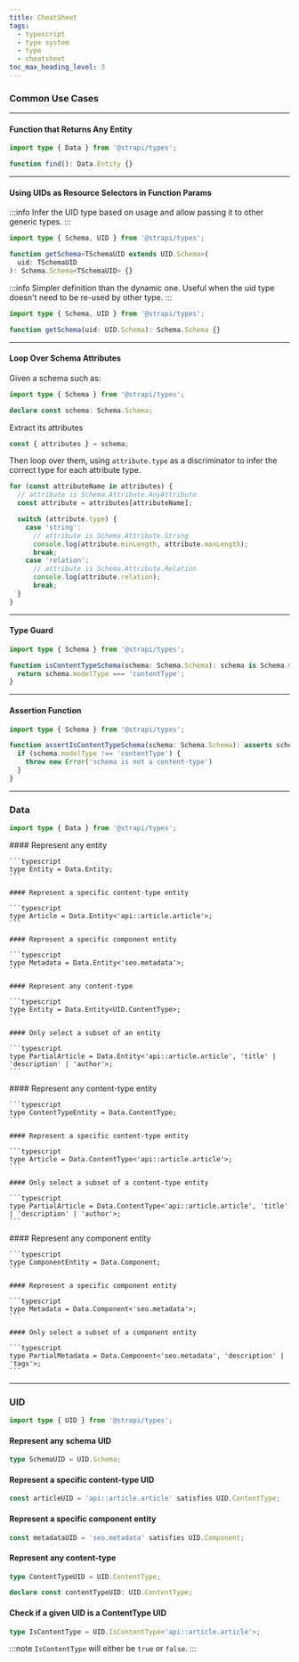 ```yaml
---
title: CheatSheet
tags:
  - typescript
  - type system
  - type
  - cheatsheet
toc_max_heading_level: 3
---
```



### Common Use Cases

---

#### Function that Returns Any Entity

```typescript
import type { Data } from '@strapi/types';

function find(): Data.Entity {}
```

---

#### Using UIDs as Resource Selectors in Function Params

<Tabs>

<TabItem value='dynamic' label='Dynamic'>

:::info
Infer the UID type based on usage and allow passing it to other generic types.
:::

```typescript
import type { Schema, UID } from '@strapi/types';

function getSchema<TSchemaUID extends UID.Schema>(
  uid: TSchemaUID
): Schema.Schema<TSchemaUID> {}
```

</TabItem>

<TabItem value='static' label='Static'>

:::info
Simpler definition than the dynamic one.
Useful when the uid type doesn't need to be re-used by other type.
:::

```typescript
import type { Schema, UID } from '@strapi/types';

function getSchema(uid: UID.Schema): Schema.Schema {}
```

</TabItem>

</Tabs>


---

#### Loop Over Schema Attributes

Given a schema such as:

```typescript
import type { Schema } from '@strapi/types';

declare const schema: Schema.Schema;
```

Extract its attributes

```typescript
const { attributes } = schema;
```

Then loop over them, using `attribute.type` as a discriminator to infer the correct type for each attribute type.

```typescript
for (const attributeName in attributes) {
  // attribute is Schema.Attribute.AnyAttribute
  const attribute = attributes[attributeName];

  switch (attribute.type) {
    case 'string':
      // attribute is Schema.Attribute.String
      console.log(attribute.minLength, attribute.maxLength);
      break;
    case 'relation':
      // attribute is Schema.Attribute.Relation
      console.log(attribute.relation);
      break;
  }
}
```

---

#### Type Guard

```typescript
import type { Schema } from '@strapi/types';

function isContentTypeSchema(schema: Schema.Schema): schema is Schema.ContentType {
  return schema.modelType === 'contentType';
}
```

---

#### Assertion Function

```typescript
import type { Schema } from '@strapi/types';

function assertIsContentTypeSchema(schema: Schema.Schema): asserts schema is Schema.ContentType {
  if (schema.modelType !== 'contentType') {
    throw new Error('schema is not a content-type')
  }
}
```

---

### Data

```typescript
import type { Data } from '@strapi/types';
```

<Tabs>
  <TabItem value="entity" label="Data.Entity">
    #### Represent any entity

    ```typescript
    type Entity = Data.Entity;
    ```

    #### Represent a specific content-type entity

    ```typescript
    type Article = Data.Entity<'api::article.article'>;
    ```

    #### Represent a specific component entity

    ```typescript
    type Metadata = Data.Entity<'seo.metadata'>;
    ```

    #### Represent any content-type

    ```typescript
    type Entity = Data.Entity<UID.ContentType>;
    ```

    #### Only select a subset of an entity

    ```typescript
    type PartialArticle = Data.Entity<'api::article.article', 'title' | 'description' | 'author'>;
    ```
  </TabItem>
  <TabItem value="contenttype" label="Data.ContentType">
    #### Represent any content-type entity

    ```typescript
    type ContentTypeEntity = Data.ContentType;
    ```

    #### Represent a specific content-type entity

    ```typescript
    type Article = Data.ContentType<'api::article.article'>;
    ```

    #### Only select a subset of a content-type entity

    ```typescript
    type PartialArticle = Data.ContentType<'api::article.article', 'title' | 'description' | 'author'>;
    ```

  </TabItem>
  <TabItem value="component" label="Data.Component">
    #### Represent any component entity

    ```typescript
    type ComponentEntity = Data.Component;
    ```

    #### Represent a specific component entity

    ```typescript
    type Metadata = Data.Component<'seo.metadata'>;
    ```

    #### Only select a subset of a component entity

    ```typescript
    type PartialMetadata = Data.Component<'seo.metadata', 'description' | 'tags'>;
    ```
  </TabItem>
</Tabs>

---

### UID

```typescript
import type { UID } from '@strapi/types';
```

#### Represent any schema UID

```typescript
type SchemaUID = UID.Schema;
```

#### Represent a specific content-type UID

```typescript
const articleUID = 'api::article.article' satisfies UID.ContentType;
```

#### Represent a specific component entity

```typescript
const metadataUID = 'seo.metadata' satisfies UID.Component;
```

#### Represent any content-type

```typescript
type ContentTypeUID = UID.ContentType;
```

```typescript
declare const contentTypeUID: UID.ContentType;
```

#### Check if a given UID is a ContentType UID
```typescript
type IsContentType = UID.IsContentType<'api::article.article'>;
```

:::note
`IsContentType` will either be `true` or `false`.
:::